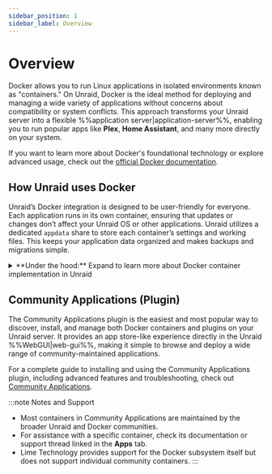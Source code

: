 ```yaml
---
sidebar_position: 1
sidebar_label: Overview
---
```



# Overview

Docker allows you to run Linux applications in isolated environments known as "containers." On Unraid, Docker is the ideal method for deploying and managing a wide variety of applications without concerns about compatibility or system conflicts. This approach transforms your Unraid server into a flexible %%application server|application-server%%, enabling you to run popular apps like **Plex**, **Home Assistant**, and many more directly on your system.

If you want to learn more about Docker's foundational technology or explore advanced usage, check out the [official Docker documentation](https://docs.docker.com/).

## How Unraid uses Docker

Unraid’s Docker integration is designed to be user-friendly for everyone. Each application runs in its own container, ensuring that updates or changes don’t affect your Unraid OS or other applications. Unraid utilizes a dedicated `appdata` share to store each container’s settings and working files. This keeps your application data organized and makes backups and migrations simple.

<details>
  <summary>**Under the hood:** Expand to learn more about Docker container implementation in Unraid</summary>

  Unraid uses Docker to create separate environments for running Linux-based applications. Each Docker container operates independently from the Unraid operating system and other containers, which enhances both stability and compatibility.

  <h4>Implementation details</h4>

  - **Storage:** All the data and programs for each container are stored in a single %%virtual disk image|virtual-disk-images%% file called `docker.img`. By default, this file is found in the `system` %%user share|user-share%%, which usually utilizes the %%cache pool|cache-pool%% for better speed.
  - **File system:** The `docker.img` file uses the %%BTRFS|btrfs%% file system and is mounted internally by Unraid. For more information on file systems, see [File systems](../manage-storage/file-systems.mdx).
  - **Configuration:** When you set up a container, Unraid saves your configuration as a %%VM XML template|vm-xml-templates%% on the flash drive. This makes it easy to reinstall or restore containers with your preferred settings.
  - **Templates:** Many popular containers come with ready-made templates, making the initial setup less complicated.
  - **Performance:** It’s a good idea to store `docker.img` on the %%cache pool|cache-pool%% (if you have one) for the best performance.
  - **Limitations:** Unraid does not natively support Docker Compose. For more complex setups, check out the [official Docker Compose documentation](https://docs.docker.com/compose/).

  :::tip
  Most users won’t need to interact with the `docker.img` file directly. However, knowing its role can be helpful for troubleshooting or understanding log messages.
  :::
</details>

## Community Applications (Plugin)

The Community Applications plugin is the easiest and most popular way to discover, install, and manage both Docker containers and plugins on your Unraid server. It provides an app store-like experience directly in the Unraid %%WebGUI|web-gui%%, making it simple to browse and deploy a wide range of community-maintained applications.

For a complete guide to installing and using the Community Applications plugin, including advanced features and troubleshooting, check out [Community Applications](./community-applications.mdx).

:::note Notes and Support

- Most containers in Community Applications are maintained by the broader Unraid and Docker communities.
- For assistance with a specific container, check its documentation or support thread linked in the **Apps** tab.
- Lime Technology provides support for the Docker subsystem itself but does not support individual community containers.
  :::
